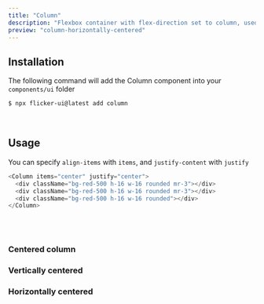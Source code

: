 ```yaml
---
title: "Column"
description: "Flexbox container with flex-direction set to column, used for improved code readability"
preview: "column-horizontally-centered"
---
```



## Installation

The following command will add the Column component into your `components/ui` folder

```bash
$ npx flicker-ui@latest add column
```

<br />

## Usage

You can specify `align-items` with `items`, and `justify-content` with `justify`

```js /items="center"/ /justify="center"/
<Column items="center" justify="center">
  <div className="bg-red-500 h-16 w-16 rounded mr-3"></div>
  <div className="bg-red-500 h-16 w-16 rounded mr-3"></div>
  <div className="bg-red-500 h-16 w-16 rounded"></div>
</Column>
```

<br />
<br />

### Centered column

<PreviewBox className="mb-12" component="column-default"/>

### Vertically centered

<PreviewBox className="mb-12" component="column-vertically-centered"/>

### Horizontally centered

<PreviewBox component="column-horizontally-centered"/>